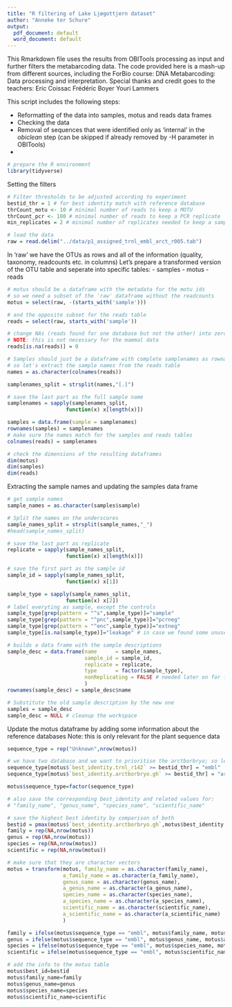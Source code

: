 ```yaml
---
title: "R filtering of Lake Ljøgottjern dataset"
author: "Anneke ter Schure"
output:
  pdf_document: default
  word_document: default
---
```


This Rmarkdown file uses the results from OBITools processing as input and further filters the metabarcoding data.
The code provided here is a mash-up from different sources, including the ForBio course: DNA Metabarcoding: Data processing and interpretation.
Special thanks and credit goes to the teachers: 
Eric Coissac
Frédéric Boyer
Youri Lammers

This script includes the following steps:

- Reformatting of the data into samples, motus and reads data frames
- Checking the data
- Removal of sequences that were identified only as ‘internal’ in the *obiclean* step (can be skipped if already removed by -H parameter in OBITools)
- 

```r
# prepare the R environment
library(tidyverse)
```

Setting the filters
```r
# Filter thresholds to be adjusted according to experiment
bestid_thr = 1 # for best identity match with reference database
thrCount_motu <- 10 # minimal number of reads to keep a MOTU
thrCount_pcr <- 100 # minimal number of reads to keep a PCR replicate 
min_replicates = 2 # minimal number of replicates needed to keep a sample
```

```r
# load the data
raw = read.delim("../data/p1_assigned_trnl_embl_arct_r005.tab")
```
In 'raw' we have the OTUs as rows and all of the information (quality, taxonomy, readcounts etc. in columns)
Let's prepare a transformed version of the OTU table and seperate into specific tables:
 - samples
 - motus
 - reads

```r
# motus should be a dataframe with the metadata for the motu ids
# so we need a subset of the 'raw' dataframe without the readcounts
motus = select(raw, -(starts_with('sample')))

# and the opposite subset for the reads table
reads = select(raw, starts_with('sample'))

# change NAs (reads found for one database but not the other) into zeros 
# NOTE: this is not necessary for the mammal data
reads[is.na(reads)] = 0

# Samples should just be a dataframe with complete samplenames as rownames and as a column "Samples"
# so let's extract the sample names from the reads table
names = as.character(colnames(reads))

samplenames_split = strsplit(names,"[.]")

# save the last part as the full sample name
samplenames = sapply(samplenames_split,
                   function(x) x[length(x)])

samples = data.frame(sample = samplenames)
rownames(samples) = samplenames
# make sure the names match for the samples and reads tables
colnames(reads) = samplenames 
```
```r
# check the dimensions of the resulting dataframes
dim(motus)
dim(samples)
dim(reads)
```

Extracting the sample names and updating the samples data frame

```r
# get sample names
sample_names = as.character(samples$sample)

# Split the names on the underscores
sample_names_split = strsplit(sample_names,"_")
#head(sample_names_split)

# save the last part as replicate
replicate = sapply(sample_names_split,
                   function(x) x[length(x)])

# save the first part as the sample id
sample_id = sapply(sample_names_split,
                   function(x) x[1])

sample_type = sapply(sample_names_split,
                   function(x) x[2])
# label everyting as sample, except the controls
sample_type[grep(pattern = "^s",sample_type)]="sample"
sample_type[grep(pattern = "^pnc",sample_type)]="pcrneg"
sample_type[grep(pattern = "^enc",sample_type)]="extneg"
sample_type[is.na(sample_type)]="leakage" # in case we found some unused tags"

# builds a data frame with the sample descriptions
sample_desc = data.frame(name      = sample_names,
                         sample_id = sample_id,
                         replicate = replicate,
                         type      = factor(sample_type),
                         nonReplicating = FALSE # needed later on for filtering
                         )
rownames(sample_desc) = sample_desc$name

# Substitute the old sample description by the new one
samples = sample_desc
sample_desc = NULL # cleanup the workspace
```

Update the motus dataframe by adding some information about the reference databases
Note: this is only relevant for the plant sequence data

```r
sequence_type = rep("Unknown",nrow(motus))

# we have two database and we want to prioritise the arctborbryo; so lets check both against the bestid_thr and let arctborbryo overrule the embl hits
sequence_type[motus$`best_identity.trnl_r142` >= bestid_thr] = "embl" 
sequence_type[motus$`best_identity.arctborbryo.gh` >= bestid_thr] = "arctborbryo" 

motus$sequence_type=factor(sequence_type)

# also save the corresponding best_identity and related values for:
# "family_name", "genus_name", "species_name", "scientific_name"

# save the highest best identity by comparison of both
bestid = pmax(motus$`best_identity.arctborbryo.gh`,motus$best_identity.trnl_r142,na.rm = TRUE)
family = rep(NA,nrow(motus))
genus = rep(NA,nrow(motus))
species = rep(NA,nrow(motus))
scientific = rep(NA,nrow(motus))

# make sure that they are character vectors
motus = transform(motus, family_name = as.character(family_name),
                  a_family_name = as.character(a_family_name),
                  genus_name = as.character(genus_name),
                  a_genus_name = as.character(a_genus_name),
                  species_name = as.character(species_name),
                  a_species_name = as.character(a_species_name),
                  scientific_name = as.character(scientific_name),
                  a_scientific_name = as.character(a_scientific_name)
                  )

family = ifelse(motus$sequence_type == "embl", motus$family_name, motus$a_family_name)
genus = ifelse(motus$sequence_type == "embl", motus$genus_name, motus$a_genus_name)
species = ifelse(motus$sequence_type == "embl", motus$species_name, motus$a_species_name)
scientific = ifelse(motus$sequence_type == "embl", motus$scientific_name, motus$a_scientific_name)

# add the info to the motus table
motus$best_id=bestid
motus$family_name=family
motus$genus_name=genus
motus$species_name=species
motus$scientific_name=scientific
```


